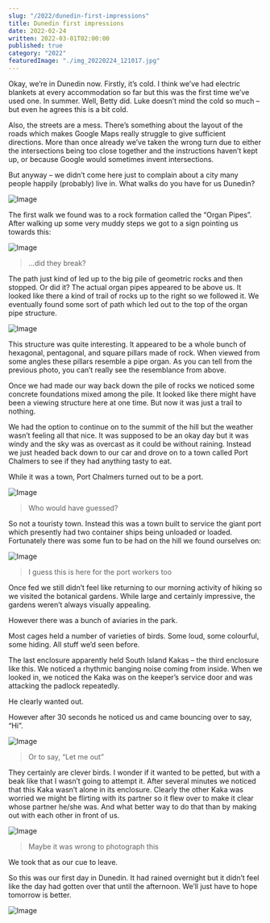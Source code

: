 ```yaml
---
slug: "/2022/dunedin-first-impressions"
title: Dunedin first impressions
date: 2022-02-24
written: 2022-03-01T02:00:00
published: true
category: "2022"
featuredImage: "./img_20220224_121017.jpg"
---
```


Okay, we’re in Dunedin now. Firstly, it’s cold. I think we’ve had electric blankets at every accommodation so far but this was the first time we’ve used one. In summer. Well, Betty did. Luke doesn’t mind the cold so much – but even he agrees this is a bit cold.

Also, the streets are a mess. There’s something about the layout of the roads which makes Google Maps really struggle to give sufficient directions. More than once already we’ve taken the wrong turn due to either the intersections being too close together and the instructions haven’t kept up, or because Google would sometimes invent intersections.

But anyway – we didn’t come here just to complain about a city many people happily (probably) live in. What walks do you have for us Dunedin?

![Image](img_20220224_121017.jpg)

The first walk we found was to a rock formation called the “Organ Pipes”. After walking up some very muddy steps we got to a sign pointing us towards this:

![Image](img_20220224_120459.jpg)

> …did they break?

The path just kind of led up to the big pile of geometric rocks and then stopped. Or did it? The actual organ pipes appeared to be above us. It looked like there a kind of trail of rocks up to the right so we followed it. We eventually found some sort of path which led out to the top of the organ pipe structure.

![Image](img_20220224_121052.jpg)

This structure was quite interesting. It appeared to be a whole bunch of hexagonal, pentagonal, and square pillars made of rock. When viewed from some angles these pillars resemble a pipe organ. As you can tell from the previous photo, you can’t really see the resemblance from above.

Once we had made our way back down the pile of rocks we noticed some concrete foundations mixed among the pile. It looked like there might have been a viewing structure here at one time. But now it was just a trail to nothing.

We had the option to continue on to the summit of the hill but the weather wasn’t feeling all that nice. It was supposed to be an okay day but it was windy and the sky was as overcast as it could be without raining. Instead we just headed back down to our car and drove on to a town called Port Chalmers to see if they had anything tasty to eat.

While it was a town, Port Chalmers turned out to be a port.

![Image](img_20220224_131334.jpg)

> Who would have guessed?

So not a touristy town. Instead this was a town built to service the giant port which presently had two container ships being unloaded or loaded. Fortunately there was some fun to be had on the hill we found ourselves on:

![Image](img_20220224_132216.jpg)

> I guess this is here for the port workers too

Once fed we still didn’t feel like returning to our morning activity of hiking so we visited the botanical gardens. While large and certainly impressive, the gardens weren’t always visually appealing.

However there was a bunch of aviaries in the park.

Most cages held a number of varieties of birds. Some loud, some colourful, some hiding. All stuff we’d seen before.

The last enclosure apparently held South Island Kakas – the third enclosure like this. We noticed a rhythmic banging noise coming from inside. When we looked in, we noticed the Kaka was on the keeper’s service door and was attacking the padlock repeatedly.

He clearly wanted out.

However after 30 seconds he noticed us and came bouncing over to say, “Hi”.

![Image](img_20220224_150634.jpg)

> Or to say, “Let me out”

They certainly are clever birds. I wonder if it wanted to be petted, but with a beak like that I wasn’t going to attempt it. After several minutes we noticed that this Kaka wasn’t alone in its enclosure. Clearly the other Kaka was worried we might be flirting with its partner so it flew over to make it clear whose partner he/she was. And what better way to do that than by making out with each other in front of us.

![Image](img_20220224_150954.jpg)

> Maybe it was wrong to photograph this

We took that as our cue to leave.

So this was our first day in Dunedin. It had rained overnight but it didn’t feel like the day had gotten over that until the afternoon. We’ll just have to hope tomorrow is better.

![Image](img_20220224_151926.jpg)
